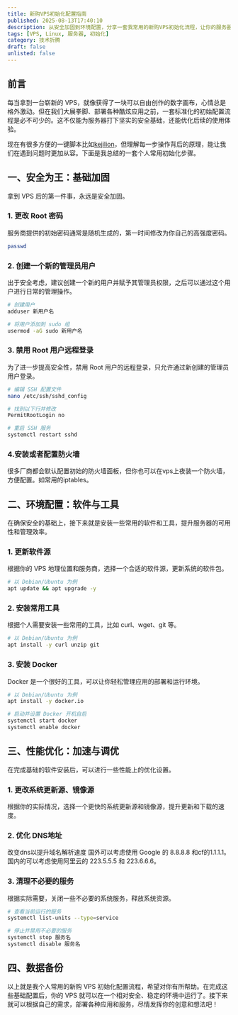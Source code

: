 ```yaml
---
title: 新购VPS初始化配置指南
published: 2025-08-13T17:40:10
description: 从安全加固到环境配置，分享一套我常用的新购VPS初始化流程，让你的服务器快速进入最佳状态。
tags: [VPS, Linux, 服务器, 初始化]
category: 技术折腾
draft: false
unlisted: false
---
```


## 前言

每当拿到一台崭新的 VPS，就像获得了一块可以自由创作的数字画布，心情总是格外激动。但在我们大展拳脚、部署各种酷炫应用之前，一套标准化的初始配置流程是必不可少的。这不仅能为服务器打下坚实的安全基础，还能优化后续的使用体验。

现在有很多方便的一键脚本比如<a class="transition link text-[var(--primary)] font-medium" target="_blank" href="https://kejilion.blogspot.com/2023/10/vps.html">kejilion</a>，但理解每一步操作背后的原理，能让我们在遇到问题时更加从容。下面是我总结的一套个人常用初始化步骤。

## 一、安全为王：基础加固

拿到 VPS 后的第一件事，永远是安全加固。

### 1. 更改 Root 密码

服务商提供的初始密码通常是随机生成的，第一时间修改为你自己的高强度密码。

````bash
passwd
````

### 2. 创建一个新的管理员用户

出于安全考虑，建议创建一个新的用户并赋予其管理员权限，之后可以通过这个用户进行日常的管理操作。

````bash
# 创建用户
adduser 新用户名

# 将用户添加到 sudo 组
usermod -aG sudo 新用户名
````

### 3. 禁用 Root 用户远程登录

为了进一步提高安全性，禁用 Root 用户的远程登录，只允许通过新创建的管理员用户登录。

````bash
# 编辑 SSH 配置文件
nano /etc/ssh/sshd_config

# 找到以下行并修改
PermitRootLogin no

# 重启 SSH 服务
systemctl restart sshd
````

### 4.安装或者配置防火墙
很多厂商都会默认配置初始的防火墙面板，但你也可以在vps上夜装一个防火墙，方便配置。如常用的iptables。

## 二、环境配置：软件与工具

在确保安全的基础上，接下来就是安装一些常用的软件和工具，提升服务器的可用性和管理效率。

### 1. 更新软件源

根据你的 VPS 地理位置和服务商，选择一个合适的软件源，更新系统的软件包。

````bash
# 以 Debian/Ubuntu 为例
apt update && apt upgrade -y
````

### 2. 安装常用工具

根据个人需要安装一些常用的工具，比如 curl、wget、git 等。

````bash
# 以 Debian/Ubuntu 为例
apt install -y curl unzip git
````

### 3. 安装 Docker

Docker 是一个很好的工具，可以让你轻松管理应用的部署和运行环境。

````bash
# 以 Debian/Ubuntu 为例
apt install -y docker.io

# 启动并设置 Docker 开机自启
systemctl start docker
systemctl enable docker
````

## 三、性能优化：加速与调优

在完成基础的软件安装后，可以进行一些性能上的优化设置。

### 1. 更改系统更新源、镜像源

根据你的实际情况，选择一个更快的系统更新源和镜像源，提升更新和下载的速度。

### 2. 优化 DNS地址
改变dns以提升域名解析速度
国外可以考虑使用 Google 的 8.8.8.8 和cf的1.1.1.1。
国内的可以考虑使用阿里云的 223.5.5.5 和 223.6.6.6。
### 3. 清理不必要的服务

根据实际需要，关闭一些不必要的系统服务，释放系统资源。

````bash
# 查看当前运行的服务
systemctl list-units --type=service

# 停止并禁用不必要的服务
systemctl stop 服务名
systemctl disable 服务名
````

## 四、数据备份

以上就是我个人常用的新购 VPS 初始化配置流程，希望对你有所帮助。在完成这些基础配置后，你的 VPS 就可以在一个相对安全、稳定的环境中运行了。接下来就可以根据自己的需求，部署各种应用和服务，尽情发挥你的创意和想法吧！

